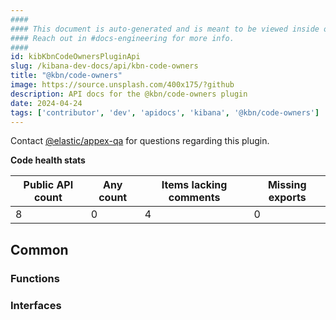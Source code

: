 ```yaml
---
####
#### This document is auto-generated and is meant to be viewed inside our experimental, new docs system.
#### Reach out in #docs-engineering for more info.
####
id: kibKbnCodeOwnersPluginApi
slug: /kibana-dev-docs/api/kbn-code-owners
title: "@kbn/code-owners"
image: https://source.unsplash.com/400x175/?github
description: API docs for the @kbn/code-owners plugin
date: 2024-04-24
tags: ['contributor', 'dev', 'apidocs', 'kibana', '@kbn/code-owners']
---
```




Contact [@elastic/appex-qa](https://github.com/orgs/elastic/teams/appex-qa) for questions regarding this plugin.

**Code health stats**

| Public API count  | Any count | Items lacking comments | Missing exports |
|-------------------|-----------|------------------------|-----------------|
| 8 | 0 | 4 | 0 |

## Common

### Functions
<DocDefinitionList data={kbnCodeOwnersObj.common.functions}/>

### Interfaces
<DocDefinitionList data={kbnCodeOwnersObj.common.interfaces}/>


